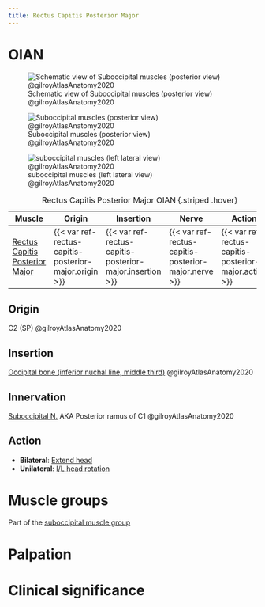 ```yaml
---
title: Rectus Capitis Posterior Major
---
```


# OIAN

![Schematic view of Suboccipital muscles (posterior view) @gilroyAtlasAnatomy2020](/The Archive/Anatomy/Muscles/Muscles of the back/Suboccipital Muscles/images/suboccipitals 3.6a gilroyAtlasAnatomy2020.png)

![Suboccipital muscles (posterior view) @gilroyAtlasAnatomy2020](/The Archive/Anatomy/Muscles/Muscles of the back/Suboccipital Muscles/images/suboccipitals 3.6b gilroyAtlasAnatomy2020.png)

![suboccipital muscles (left lateral view) @gilroyAtlasAnatomy2020](/The Archive/Anatomy/Muscles/Muscles of the back/Suboccipital Muscles/images/suboccipitals left lateral 3.6c gilroyAtlasAnatomy2020.png)



| Muscle  | Origin  | Insertion | Nerve | Action |
|--------|----------|-----------|-------|--------|
|[Rectus Capitis Posterior Major]({{< var ref-rectus-capitis-posterior-major.path >}}) | {{< var ref-rectus-capitis-posterior-major.origin >}} | {{< var ref-rectus-capitis-posterior-major.insertion >}} | {{< var ref-rectus-capitis-posterior-major.nerve >}} | {{< var ref-rectus-capitis-posterior-major.action >}} |

: Rectus Capitis Posterior Major OIAN {.striped .hover}

## Origin
C2 (SP) @gilroyAtlasAnatomy2020

## Insertion
[Occipital bone (inferior nuchal line, middle third)]({{< var ref-occipital-bone.path >}}) @gilroyAtlasAnatomy2020

## Innervation
[Suboccipital N.]({{< var ref-suboccipital-nerve.path >}}) AKA Posterior ramus of C1 @gilroyAtlasAnatomy2020

## Action

- **Bilateral**: [Extend head]({{< var ref-neck-msk.path >}})
- **Unilateral**: [I/L head rotation]({{< var ref-neck-msk.path >}})

# Muscle groups
Part of the [suboccipital muscle group]({{< var ref-suboccipital_muscle_group.path >}})

# Palpation


# Clinical significance